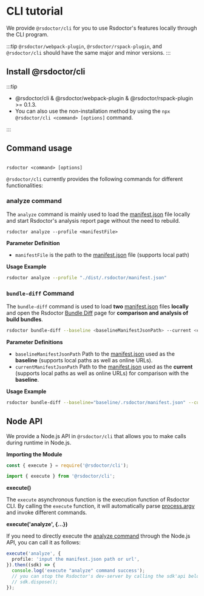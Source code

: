 # CLI tutorial

We provide `@rsdoctor/cli` for you to use Rsdoctor's features locally through the CLI program.

:::tip
`@rsdoctor/webpack-plugin`, `@rsdoctor/rspack-plugin`, and `@rsdoctor/cli` should have the same major and minor versions.
:::

## Install @rsdoctor/cli

:::tip

- @rsdoctor/cli & @rsdoctor/webpack-plugin & @rsdoctor/rspack-plugin >= 0.1.3.
- You can also use the non-installation method by using the `npx @rsdoctor/cli <command> [options]` command.

:::



<PackageManagerTabs command="add @rsdoctor/cli -D" />

## Command usage

```linux

rsdoctor <command> [options]

```

`@rsdoctor/cli` currently provides the following commands for different functionalities:

### analyze command

The `analyze` command is mainly used to load the [manifest.json](../../config/options/term.mdx) file locally and start Rsdoctor's analysis report page without the need to rebuild.

```linux
rsdoctor analyze --profile <manifestFile>
```

**Parameter Definition**

- `manifestFile` is the path to the [manifest.json](../../config/options/term.mdx) file (supports local path)

**Usage Example**

```bash
rsdoctor analyze --profile "./dist/.rsdoctor/manifest.json"
```

### `bundle-diff` Command

The `bundle-diff` command is used to load **two** [manifest.json](/config/options/term#manifestjson) files **locally** and open the Rsdoctor [Bundle Diff](../usage/bundle-diff) page for **comparison and analysis of build bundles**.

```bash
rsdoctor bundle-diff --baseline <baselineManifestJsonPath> --current <currentManifestJsonPath>
```

**Parameter Definitions**

- `baselineManifestJsonPath` Path to the [manifest.json](/config/options/term#manifestjson) used as the **baseline** (supports local paths as well as online URLs).
- `currentManifestJsonPath` Path to the [manifest.json](/config/options/term#manifestjson) used as the **current** (supports local paths as well as online URLs) for comparison with the **baseline**.

**Usage Example**

```bash
rsdoctor bundle-diff --baseline="baseline/.rsdoctor/manifest.json" --current="current/.rsdoctor/manifest.json"
```

## Node API

We provide a Node.js API in `@rsdoctor/cli` that allows you to make calls during runtime in Node.js.

**Importing the Module**

<Tabs>

<Tab label="cjs">

```js
const { execute } = require('@rsdoctor/cli');
```

</Tab>

<Tab label="esm">

```js
import { execute } from '@rsdoctor/cli';
```

</Tab>

</Tabs>

**execute()**

The `execute` asynchronous function is the execution function of Rsdoctor CLI. By calling the `execute` function, it will automatically parse [process.argv](https://nodejs.org/dist/latest-v18.x/docs/api/process.html#processargv) and invoke different commands.

**execute('analyze', \{...\})**

If you need to directly execute the [analyze command](#analyze-command) through the Node.js API, you can call it as follows:

```ts
execute('analyze', {
  profile: 'input the manifest.json path or url',
}).then((sdk) => {
  console.log('execute "analyze" command success');
  // you can stop the Rsdoctor's dev-server by calling the sdk'api below:
  // sdk.dispose();
});
```

